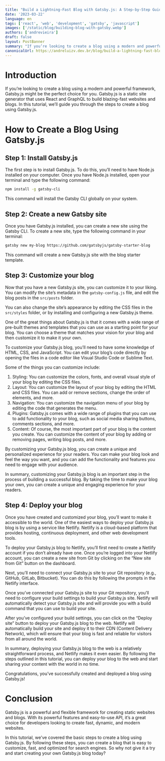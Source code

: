```yaml
---
title: "Build a Lightning-Fast Blog with Gatsby.js: A Step-by-Step Guide"
date: '2023-03-22'
language: en
tags: ['react', 'web', 'development', 'gatsby', 'javascript']
images: ['/static/blog/building-blog-with-gatsby.webp']
authors: ['andrevieira']
draft: false
layout: PostBanner
summary: "If you’re looking to create a blog using a modern and powerful framework, Gatsby.js might be the perfect choice for you. Gatsby.js is a static site generator that uses React and GraphQL to build blazing-fast websites and blogs."
canonicalUrl: https://andreluizv.dev.br/blog/build-a-lightning-fast-blog-with-gatsby-js-a-step-by-step-guide
---
```


# Introduction
If you’re looking to create a blog using a modern and powerful framework, Gatsby.js might be the perfect choice for you. Gatsby.js is a static site generator that uses React and GraphQL to build blazing-fast websites and blogs. In this tutorial, we’ll guide you through the steps to create a blog using Gatsby.js.

# How to Create a Blog Using Gatsby.js
## Step 1: Install Gatsby.js
The first step is to install Gatsby.js. To do this, you’ll need to have Node.js installed on your computer. Once you have Node.js installed, open your terminal and type the following command:

``` bash
npm install -g gatsby-cli
```

This command will install the Gatsby CLI globally on your system.

## Step 2: Create a new Gatsby site
Once you have Gatsby.js installed, you can create a new site using the Gatsby CLI. To create a new site, type the following command in your terminal:

``` bash
gatsby new my-blog https://github.com/gatsbyjs/gatsby-starter-blog
```

This command will create a new Gatsby.js site with the blog starter template.

## Step 3: Customize your blog
Now that you have a new Gatsby.js site, you can customize it to your liking. You can modify the site’s metadata in the `gatsby-config.js` file, and edit the blog posts in the `src/posts` folder.

You can also change the site’s appearance by editing the CSS files in the `src/styles` folder, or by installing and configuring a new Gatsby.js theme.

One of the great things about Gatsby.js is that it comes with a wide range of pre-built themes and templates that you can use as a starting point for your blog. You can choose a theme that matches your vision for your blog and then customize it to make it your own.

To customize your Gatsby.js blog, you’ll need to have some knowledge of HTML, CSS, and JavaScript. You can edit your blog’s code directly by opening the files in a code editor like Visual Studio Code or Sublime Text.

Some of the things you can customize include:

1. Styling: You can customize the colors, fonts, and overall visual style of your blog by editing the CSS files.
2. Layout: You can customize the layout of your blog by editing the HTML and CSS files. You can add or remove sections, change the order of elements, and more.
3. Navigation: You can customize the navigation menu of your blog by editing the code that generates the menu.
4. Plugins: Gatsby.js comes with a wide range of plugins that you can use to add functionality to your blog, such as social media sharing buttons, comments sections, and more.
5. Content: Of course, the most important part of your blog is the content you create. You can customize the content of your blog by adding or removing pages, writing blog posts, and more.

By customizing your Gatsby.js blog, you can create a unique and personalized experience for your readers. You can make your blog look and feel the way you want, and you can add the functionality and features you need to engage with your audience.

In summary, customizing your Gatsby.js blog is an important step in the process of building a successful blog. By taking the time to make your blog your own, you can create a unique and engaging experience for your readers.

## Step 4: Deploy your blog
Once you have created and customized your blog, you’ll want to make it accessible to the world. One of the easiest ways to deploy your Gatsby.js blog is by using a service like Netlify. Netlify is a cloud-based platform that provides hosting, continuous deployment, and other web development tools.

To deploy your Gatsby.js blog to Netlify, you’ll first need to create a Netlify account if you don’t already have one. Once you’re logged into your Netlify account, you can create a new site from Git by clicking on the “New site from Git” button on the dashboard.

Next, you’ll need to connect your Gatsby.js site to your Git repository (e.g., GitHub, GitLab, Bitbucket). You can do this by following the prompts in the Netlify interface.

Once you’ve connected your Gatsby.js site to your Git repository, you’ll need to configure your build settings to build your Gatsby.js site. Netlify will automatically detect your Gatsby.js site and will provide you with a build command that you can use to build your site.

After you’ve configured your build settings, you can click on the “Deploy site” button to deploy your Gatsby.js blog to the web. Netlify will automatically build your site and deploy it to their CDN (Content Delivery Network), which will ensure that your blog is fast and reliable for visitors from all around the world.

In summary, deploying your Gatsby.js blog to the web is a relatively straightforward process, and Netlify makes it even easier. By following the steps outlined in this tutorial, you can deploy your blog to the web and start sharing your content with the world in no time.

Congratulations, you’ve successfully created and deployed a blog using Gatsby.js!

# Conclusion
Gatsby.js is a powerful and flexible framework for creating static websites and blogs. With its powerful features and easy-to-use API, it’s a great choice for developers looking to create fast, dynamic, and modern websites.

In this tutorial, we’ve covered the basic steps to create a blog using Gatsby.js. By following these steps, you can create a blog that is easy to customize, fast, and optimized for search engines. So why not give it a try and start creating your own Gatsby.js blog today?